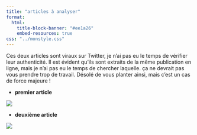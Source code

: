 ```yaml
---
title: "articles à analyser"
format: 
  html:
    title-block-banner: "#ee1a26"
    embed-resources: true
css: "../monstyle.css"  
---
```


Ces deux articles sont viraux sur Twitter, je n'ai pas eu le temps de vérifier leur authenticité. Il est évident qu'ils sont extraits de la même publication en ligne, mais je n'ai pas eu le temps de chercher laquelle. 
ça ne devrait pas vous prendre trop de travail. Désolé de vous planter ainsi, mais c'est un cas de force majeure !

- **premier article**

![](article1.png)

- **deuxième article** 

![](article2.png)